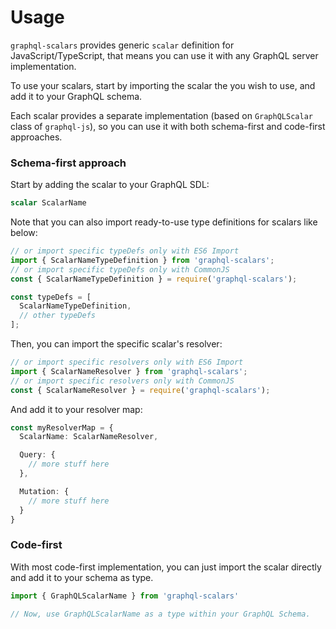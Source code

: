 # Usage

`graphql-scalars` provides generic `scalar` definition for JavaScript/TypeScript, that means you can
use it with any GraphQL server implementation.

To use your scalars, start by importing the scalar the you wish to use, and add it to your GraphQL
schema.

Each scalar provides a separate implementation (based on `GraphQLScalar` class of `graphql-js`), so
you can use it with both schema-first and code-first approaches.

### Schema-first approach

Start by adding the scalar to your GraphQL SDL:

```graphql filename="schema.graphql"
scalar ScalarName
```

Note that you can also import ready-to-use type definitions for scalars like below:

```ts
// or import specific typeDefs only with ES6 Import
import { ScalarNameTypeDefinition } from 'graphql-scalars';
// or import specific typeDefs only with CommonJS
const { ScalarNameTypeDefinition } = require('graphql-scalars');

const typeDefs = [
  ScalarNameTypeDefinition,
  // other typeDefs
];
```

Then, you can import the specific scalar's resolver:

```ts
// or import specific resolvers only with ES6 Import
import { ScalarNameResolver } from 'graphql-scalars';
// or import specific resolvers only with CommonJS
const { ScalarNameResolver } = require('graphql-scalars');
```

And add it to your resolver map:

```ts
const myResolverMap = {
  ScalarName: ScalarNameResolver,

  Query: {
    // more stuff here
  },

  Mutation: {
    // more stuff here
  }
}
```

### Code-first

With most code-first implementation, you can just import the scalar directly and add it to your
schema as type.

```ts
import { GraphQLScalarName } from 'graphql-scalars'

// Now, use GraphQLScalarName as a type within your GraphQL Schema.
```
